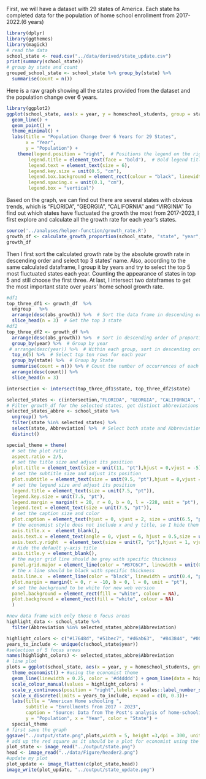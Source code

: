 First, we will have a dataset with 29 states of America. Each state hs completed data for the population of home school enrollment from 2017- 2022.(6 years)

```r
library(dplyr)
library(ggthemes)
library(magick)
# read the data
school_state <- read.csv("../data/derived/state_update.csv")
print(summary(school_state))
# group by state and count
grouped_school_state <- school_state %>% group_by(state) %>% 
  summarise(count = n())
```

Here is a raw graph showing all the states provided from the dataset and the population change over 6 years.
```r
library(ggplot2)
ggplot(school_state, aes(x = year, y = homeschool_students, group = state, color = state)) +
  geom_line() +
  geom_point() + 
  theme_minimal() +
  labs(title = "Population Change Over 6 Years for 29 States",
       x = "Year",
       y = "Population") +
    theme(legend.position = "right",  # Positions the legend on the right
        legend.title = element_text(face = "bold"),  # Bold legend title
        legend.text = element_text(size = 6),  
        legend.key.size = unit(0.5, "cm"), 
        legend.box.background = element_rect(colour = "black", linewidth = 0.2), 
        legend.spacing.x = unit(0.1, "cm"), 
        legend.box = "vertical")  
```

Based on the graph, we can find out there are several states with obvious trends, which is "FLORIDA", "GEORGIA", "CALIFORNIA" and "VIRGINIA"
To find out which states have fluctuated the growth the most from 2017-2023, I first explore and calculate all the growth rate for each year's states.

```r
source('../analyses/helper-function/growth_rate.R')
growth_df <- calculate_growth_proportion(school_state, "state", "year", "homeschool_students")
growth_df
```
Then I first sort the calculated growth rate by the absolute growth rate in descending order and select top 3 states' name.
Also, according to the same calculated dataframe, I group it by years and try to select the top 5 most fluctuated states each year. Counting the appearance of states in top 5 and still choose the first three. 
At last, I intersect two dataframes to get the most important state over years' home school growth rate.
```r
#df1
top_three_df1 <- growth_df  %>% 
  ungroup   %>% 
  arrange(desc(abs_growth)) %>%  # Sort the data frame in descending order by the 'abs_growth' column
  slice_head(n = 3)  # Get the top 3 state
#df2
top_three_df2 <- growth_df %>%
  arrange(desc(abs_growth)) %>%  # Sort in descending order of proportion
  group_by(year) %>%  # Group by year
 # arrange(desc(year)) %>%  # Within each group, sort in descending order of year
  top_n(5) %>%  # Select top ten rows for each year
  group_by(state) %>%  # Group by State
  summarise(count = n()) %>% # Count the number of occurrences of each state
  arrange(desc(count)) %>%
  slice_head(n = 3)

intersection <- intersect(top_three_df1$state, top_three_df2$state)

```

```r
selected_states <- c(intersection,"FLORIDA", "GEORGIA", "CALIFORNIA", "VIRGINIA","KENTUCKY")
# Filter growth_df for the selected states, get distinct abbreviations along with their corresponding state
selected_states_abbre <- school_state %>%
  ungroup() %>%  
  filter(state %in% selected_states) %>%
  select(state, Abbreviation) %>%  # Select both state and Abbreviation
  distinct()

```


```r
special_theme = theme(
  # set the plot ratio
  aspect.ratio = 2/5,
  # set the title size and adjust its position
  plot.title = element_text(size = unit(11, "pt"),hjust = 0,vjust = -5),
  # set the subtitle size and adjust its position
  plot.subtitle = element_text(size = unit(9.5, "pt"),hjust = 0,vjust = -7),
  # set the legend size and adjust its position
  legend.title = element_text(size = unit(7.5, "pt")),
  legend.key.size = unit(7.5, "pt"),
  legend.margin = margin(t = 20, r = 0, b = 0, l = -228, unit = "pt"),
  legend.text = element_text(size = unit(7.5, "pt")),
  # set the caption size and color 
  plot.caption = element_text(hjust = 0, vjust = 2, size = unit(6.5, "pt"), colour = "#404040"),
  # the economist style does not include x and y title, so I hide them
  axis.title.x =  element_blank(),
  axis.text.x = element_text(angle = 0, vjust = 6, hjust = 0.5,size = unit(7, "pt")),
  axis.text.y.right  = element_text(size = unit(7, "pt"),hjust = 1, vjust = -0.5),
  # Hide the default y-axis title
  axis.title.y = element_blank(),  
  # the major grid line should be grey with specific thickness
  panel.grid.major = element_line(color = "#B7C6CF", linewidth = unit(0.5, "pt")),
  # the x line should be black with specific thickness
  axis.line.x  = element_line(color = "black", linewidth = unit(0.4, "pt")),
  plot.margin = margin(t = 0, r = -10, b = 0, l = 0, unit = "pt"),
  # set the background to be white for new web version
  panel.background = element_rect(fill = "white", colour = NA),
  plot.background = element_rect(fill = "white", colour = NA)
  )

#new data frame with only those 6 focus areas
highlight_data <- school_state %>%
  filter(Abbreviation %in% selected_states_abbre$Abbreviation)

highlight_colors <- c("#17648d", "#51bec7", "#d6ab63",  "#843844", "#008c8f","#a885ac")
years_to_include <- unique(c(school_state$year))
#selection of 5 focus areas
names(highlight_colors) <- selected_states_abbre$Abbreviation
# line plot
plots = ggplot(school_state, aes(x = year, y = homeschool_students, group = Abbreviation))+
  theme_economist() + #using the economist theme
  geom_line(linewidth = 0.25, color = '#d4dddd') + geom_line(data = highlight_data, aes(color = Abbreviation), linewidth = 0.6) +
  scale_colour_manual(values = highlight_colors) + 
  scale_y_continuous(position = "right",labels = scales::label_number_si())+
  scale_x_discrete(limits = years_to_include, expand = c(0, 0.3))+
  labs(title = "American Home schooling ",
       subtitle = "Enrollments from 2017 - 2023",
       caption = "Source: Data from The Post's analysis of home-schooling enrollment across the US",
       y = "Population", x = "Year", color = "State") +
  special_theme
# first save the graph
ggsave("../output/state.png",plots,width = 5, height =3,dpi = 300, units = "in")
# add up the red square as it should be a plot for economist using the libarary magick
plot_state <- image_read("../output/state.png")
head <- image_read("../data/Figure/header2.png")
#update my plot
plot_update <- image_flatten(c(plot_state,head))
image_write(plot_update, "../output/state_update.png")
```


